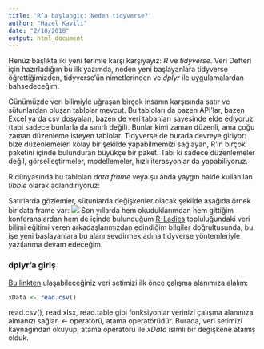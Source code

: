 ```yaml
---
title: 'R’a başlangıç: Neden tidyverse?'
author: "Hazel Kavili"
date: "2/18/2018"
output: html_document
---
```


Henüz başlıkta iki yeni terimle karşı karşıyayız: *R* ve *tidyverse*. 
Veri Defteri için hazırladığım bu ilk yazımda, neden yeni başlayanlara tidyverse öğrettiğimizden, tidyverse'ün nimetlerinden ve *dplyr* ile uygulamalardan bahsedeceğim.

Günümüzde veri bilimiyle uğraşan birçok insanın karşısında satır ve sütunlardan oluşan tablolar mevcut. Bu tabloları da bazen API'lar, bazen Excel ya da csv dosyaları, bazen de veri tabanları sayesinde elde ediyoruz (tabi sadece bunlarla da sınırlı değil). Bunlar kimi zaman düzenli, ama çoğu zaman düzenleme isteyen tablolar. Tidyverse de burada devreye giriyor: bize düzenlemeleri kolay bir şekilde yapabilmemizi sağlayan, R'ın birçok paketini içinde bulunduran büyükçe bir paket. Tabi ki sadece düzenlemeler değil, görselleştirmeler, modellemeler, hızlı iterasyonlar da yapabiliyoruz.

R dünyasında bu tabloları *data frame* veya şu anda yaygın halde kullanılan *tibble* olarak adlandırıyoruz:

Satırlarda gözlemler, sütunlarda değişkenler olacak şekilde aşağıda örnek bir data frame var:
![](/Users/hazel/Desktop/VeriDefteriNotlar/VeriDefteri/dataframe.png)
Son yıllarda hem okuduklarımdan hem gittiğim konferanslardan hem de içinde bulunduğum [R-Ladies](https://rladies.org) topluluğundaki veri bilimi eğitimi veren arkadaşlarımızdan edindiğim bilgiler doğrultusunda, bu işe yeni başlayanlara bu alanı sevdirmek adına tidyverse yöntemleriyle yazılarıma devam edeceğim.

### dplyr'a giriş
[Bu linkten]() ulaşabileceğiniz veri setimizi ilk önce çalışma alanımıza alalım:

```r
xData <- read.csv() 
```

read.csv(), read.xlsx, read.table gibi fonksiyonlar verinizi çalışma alanınıza almanızı sağlar. *<-* operatörü, atama operatörüdür. Burada, veri setimizi kaynağından okuyup, atama operatörü ile *xData* isimli bir değişkene atamış olduk.





